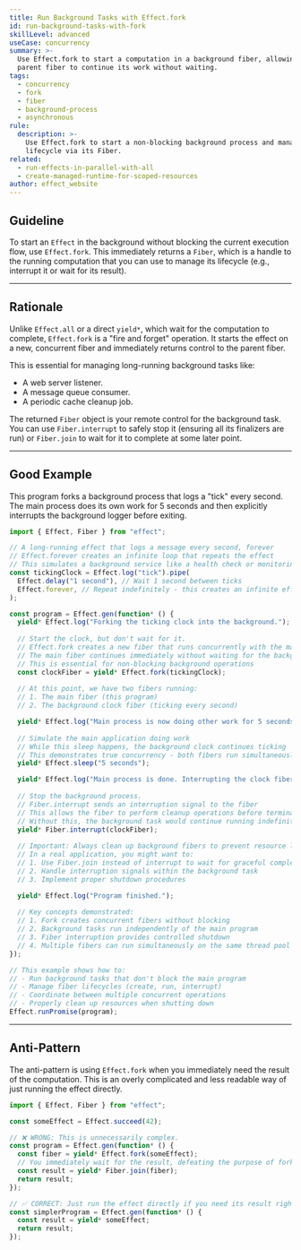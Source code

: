 ```yaml
---
title: Run Background Tasks with Effect.fork
id: run-background-tasks-with-fork
skillLevel: advanced
useCase: concurrency
summary: >-
  Use Effect.fork to start a computation in a background fiber, allowing the
  parent fiber to continue its work without waiting.
tags:
  - concurrency
  - fork
  - fiber
  - background-process
  - asynchronous
rule:
  description: >-
    Use Effect.fork to start a non-blocking background process and manage its
    lifecycle via its Fiber.
related:
  - run-effects-in-parallel-with-all
  - create-managed-runtime-for-scoped-resources
author: effect_website
---
```


## Guideline

To start an `Effect` in the background without blocking the current execution flow, use `Effect.fork`. This immediately returns a `Fiber`, which is a handle to the running computation that you can use to manage its lifecycle (e.g., interrupt it or wait for its result).

---

## Rationale

Unlike `Effect.all` or a direct `yield*`, which wait for the computation to complete, `Effect.fork` is a "fire and forget" operation. It starts the effect on a new, concurrent fiber and immediately returns control to the parent fiber.

This is essential for managing long-running background tasks like:
-   A web server listener.
-   A message queue consumer.
-   A periodic cache cleanup job.

The returned `Fiber` object is your remote control for the background task. You can use `Fiber.interrupt` to safely stop it (ensuring all its finalizers are run) or `Fiber.join` to wait for it to complete at some later point.

---

## Good Example

This program forks a background process that logs a "tick" every second. The main process does its own work for 5 seconds and then explicitly interrupts the background logger before exiting.

```typescript
import { Effect, Fiber } from "effect";

// A long-running effect that logs a message every second, forever
// Effect.forever creates an infinite loop that repeats the effect
// This simulates a background service like a health check or monitoring task
const tickingClock = Effect.log("tick").pipe(
  Effect.delay("1 second"), // Wait 1 second between ticks
  Effect.forever, // Repeat indefinitely - this creates an infinite effect
);

const program = Effect.gen(function* () {
  yield* Effect.log("Forking the ticking clock into the background.");
  
  // Start the clock, but don't wait for it.
  // Effect.fork creates a new fiber that runs concurrently with the main program
  // The main fiber continues immediately without waiting for the background task
  // This is essential for non-blocking background operations
  const clockFiber = yield* Effect.fork(tickingClock);
  
  // At this point, we have two fibers running:
  // 1. The main fiber (this program)
  // 2. The background clock fiber (ticking every second)

  yield* Effect.log("Main process is now doing other work for 5 seconds...");
  
  // Simulate the main application doing work
  // While this sleep happens, the background clock continues ticking
  // This demonstrates true concurrency - both fibers run simultaneously
  yield* Effect.sleep("5 seconds");

  yield* Effect.log("Main process is done. Interrupting the clock fiber.");
  
  // Stop the background process.
  // Fiber.interrupt sends an interruption signal to the fiber
  // This allows the fiber to perform cleanup operations before terminating
  // Without this, the background task would continue running indefinitely
  yield* Fiber.interrupt(clockFiber);
  
  // Important: Always clean up background fibers to prevent resource leaks
  // In a real application, you might want to:
  // 1. Use Fiber.join instead of interrupt to wait for graceful completion
  // 2. Handle interruption signals within the background task
  // 3. Implement proper shutdown procedures

  yield* Effect.log("Program finished.");
  
  // Key concepts demonstrated:
  // 1. Fork creates concurrent fibers without blocking
  // 2. Background tasks run independently of the main program
  // 3. Fiber interruption provides controlled shutdown
  // 4. Multiple fibers can run simultaneously on the same thread pool
});

// This example shows how to:
// - Run background tasks that don't block the main program
// - Manage fiber lifecycles (create, run, interrupt)
// - Coordinate between multiple concurrent operations
// - Properly clean up resources when shutting down
Effect.runPromise(program);
```

---

## Anti-Pattern

The anti-pattern is using `Effect.fork` when you immediately need the result of the computation. This is an overly complicated and less readable way of just running the effect directly.

```typescript
import { Effect, Fiber } from "effect";

const someEffect = Effect.succeed(42);

// ❌ WRONG: This is unnecessarily complex.
const program = Effect.gen(function* () {
  const fiber = yield* Effect.fork(someEffect);
  // You immediately wait for the result, defeating the purpose of forking.
  const result = yield* Fiber.join(fiber);
  return result;
});

// ✅ CORRECT: Just run the effect directly if you need its result right away.
const simplerProgram = Effect.gen(function* () {
  const result = yield* someEffect;
  return result;
});
```
